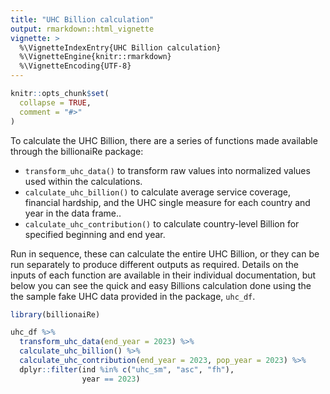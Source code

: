 ```yaml
---
title: "UHC Billion calculation"
output: rmarkdown::html_vignette
vignette: >
  %\VignetteIndexEntry{UHC Billion calculation}
  %\VignetteEngine{knitr::rmarkdown}
  %\VignetteEncoding{UTF-8}
---
```


```r
knitr::opts_chunk$set(
  collapse = TRUE,
  comment = "#>"
)
```


To calculate the UHC Billion, there are a series of functions made available through
the billionaiRe package:

* `transform_uhc_data()` to transform raw values into normalized values used within the calculations.
* `calculate_uhc_billion()` to calculate average service coverage, financial hardship, and the UHC single measure for each country and year in the data frame..
* `calculate_uhc_contribution()` to calculate country-level Billion for specified beginning and end year.

Run in sequence, these can calculate the entire UHC Billion, or they can be run separately
to produce different outputs as required. Details on the inputs of each function are
available in their individual documentation, but below you can see the quick
and easy Billions calculation done using the the sample fake UHC data provided
in the package, `uhc_df`.

```r
library(billionaiRe)

uhc_df %>%
  transform_uhc_data(end_year = 2023) %>%
  calculate_uhc_billion() %>%
  calculate_uhc_contribution(end_year = 2023, pop_year = 2023) %>% 
  dplyr::filter(ind %in% c("uhc_sm", "asc", "fh"),
                year == 2023)
```
